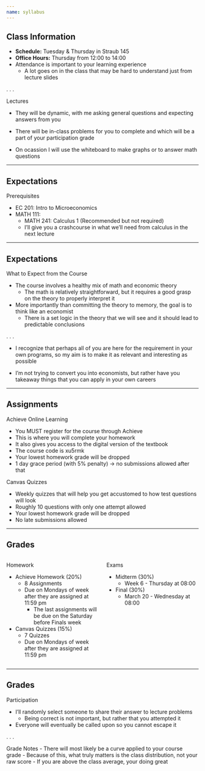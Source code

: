 ```yaml
---
name: syllabus 
---
```


## Class Information {.smaller}

- [**Schedule:**]{.hi} Tuesday & Thursday in Straub 145
- [**Office Hours:**]{.hi} Thursday from 12:00 to 14:00
- [Attendance]{.hii} is important to your learning experience
    - A lot goes on in the class that may be hard to understand just from lecture slides

. . .

[Lectures]{.hi}

- They will be dynamic, with me asking general questions and expecting answers from you

- There will be in-class problems for you to complete and which will be a part of your participation grade

- On ocassion I will use the whiteboard to make graphs or to answer math questions

---

## Expectations

[Prerequisites]{.hi}

- EC 201: Intro to Microeconomics
- MATH 111: 
    - MATH 241: Calculus 1 (Recommended but not required)
    - I'll give you a crashcourse in what we'll need from calculus in the next lecture

---

## Expectations

[What to Expect from the Course]{.hi}

- The course involves a healthy mix of math and economic theory
    - The math is relatively straightforward, but it requires a good grasp on the theory to properly interpret it 
- More importantly than committing the theory to memory, the goal is to think like an economist
    - There is a set logic in the theory that we will see and it should lead to predictable conclusions

. . .

- [I recognize that perhaps all of you are here for the requirement in your own programs, so my aim is to make it as relevant and interesting as possible]{.tiny}

- [I'm not trying to convert you into economists, but rather have you takeaway things that you can apply in your own careers]{.tiny}

---

## Assignments {.smaller}

[Achieve Online Learning]{.hi}

::: {.incremental}
- You [MUST]{.h} register for the course through Achieve
- This is where you will complete your homework 
- It also gives you access to the digital version of the textbook
- The course code is [xu5rmk]{.hp}
- Your lowest homework grade will be dropped
- 1 day grace period (with 5% penalty) $\rightarrow$ no submissions allowed after that
:::

[Canvas Quizzes]{.hi}

::: {.incremental}
- Weekly quizzes that will help you get accustomed to how test questions will look
- Roughly 10 questions with only one attempt allowed
- Your lowest homework grade will be dropped
- No late submissions allowed
:::

--- 

## Grades {.smaller}

:::: {.columns}

::: {.column width="50%"}
[Homework]{.hi}

::: {.incremental}
- Achieve Homework (20%)
    - [8 Assignments]{.h }
    - [Due on Mondays of week after they are assigned at 11:59 pm]{.hi-red}
        - The last assignments will be due on the Saturday before Finals week
- Canvas Quizzes (15%)
    - [7 Quizzes]{.h}
    - [Due on Mondays of week after they are assigned at 11:59 pm]{.hi-red}
:::

:::

::: {.column width=50%}
[Exams]{.hi}

::: {.incremental}
- Midterm (30%)
    - [Week 6 - Thursday at 08:00]{.hi-red}
- Final (30%)
    - [March 20 - Wednesday at 08:00]{.hi-red}
:::

:::

::::

--- 

## Grades 

[Participation]{.hi}

::: {.incremental}
- I'll randomly select someone to share their answer to lecture problems 
   - Being correct is not important, but rather that you attempted it
- Everyone will eventually be called upon so you cannot escape it
:::

. . .

[Grade Notes]{.hii}
- There will most likely be a curve applied to your course grade 
- Because of this, what truly matters is the class distribution, not your raw score
    - If you are above the class average, your doing great
